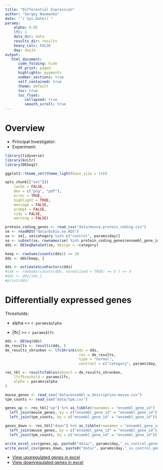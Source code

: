 ```yaml
---
title: "Differential Expression"
author: "Sergey Naumenko"
date: "`r Sys.Date()`"
params:
    alpha: 0.05
    lfc: 1
    data_dir: data
    results_dir: results
    heavy_calc: FALSE
    day: day14
output:
   html_document:
      code_folding: hide
      df_print: paged
      highlights: pygments
      number_sections: true
      self_contained: true
      theme: default
      toc: true
      toc_float:
         collapsed: true
         smooth_scroll: true
---
```


# Overview

- Principal Investigator: 
- Experiment: 

```r
library(tidyverse)
library(knitr)
library(DESeq2)

ggplot2::theme_set(theme_light(base_size = 14))

opts_chunk[["set"]](
    cache = FALSE,
    dev = c("png", "pdf"),
    error = TRUE,
    highlight = TRUE,
    message = FALSE,
    prompt = FALSE,
    tidy = FALSE,
    warning = FALSE)
```

```r
protein_coding_genes <- read_csv("data/mouse.protein_coding.csv")
se <- readRDS("data/bcbio.se.RDS")
se <- se[, se$category %in% c("control", params$day)]
se <- subset(se, rownames(se) %in% protein_coding_genes$ensembl_gene_id)
dds <- DESeqDataSet(se, design = ~category)
```

```r
keep <- rowSums(counts(dds)) >= 10
dds <- dds[keep, ]

dds <- estimateSizeFactors(dds)
#idx <- rowSums(counts(dds, normalized = TRUE) >= 5 ) >= 4
#dds <- dds[idx,]
#print(dds)
```

# Differentially expressed genes
Thresholds:

- alpha <= `r params$alpha`

- |lfc| >= `r params$lfc`

```r
dds <- DESeq(dds)
de_results <- results(dds, )
de_results_shrunken <- lfcShrink(dds = dds,
                                  res = de_results,
                                  type = "normal",
                                  contrast = c("category", params$day, "control"))

res_tbl <- resultsTables(object = de_results_shrunken,
    lfcThreshold = params$lfc,
    alpha = params$alpha
)

mouse_genes <- read_csv("data/ensembl_w_description.mouse.csv")
tpm_counts <- read_csv("data/tpm.csv")

genes_up <- res_tbl["up"] %>% as_tibble(rownames = "ensembl_gene_id")  %>% 
  left_join(mouse_genes, by = c("ensembl_gene_id" = "ensembl_gene_id")) %>% 
  left_join(tpm_counts, by = c("ensembl_gene_id" = "ensembl_gene_id"))

genes_down <- res_tbl["down"] %>% as_tibble(rownames = "ensembl_gene_id")  %>% 
  left_join(mouse_genes, by = c("ensembl_gene_id" = "ensembl_gene_id")) %>% 
  left_join(tpm_counts, by = c("ensembl_gene_id" = "ensembl_gene_id"))

write_excel_csv(genes_up, paste0("data/", params$day,"_vs_control.genes_up.csv"))
write_excel_csv(genes_down, paste0("data/", params$day,"_vs_control.genes_down.csv"))
```

- [View upgregulated genes in excel](`paste0("data/", params$day,"/",params$day,"_svs_controlgenes_up.csv")`)
- [View downregulated genes in excel]('paste0("data/", params$day,"/",params$day,"_svs_controlgenes_down.csv")`)
